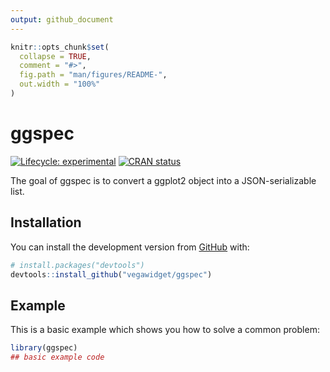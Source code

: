 ```yaml
---
output: github_document
---
```


<!-- README.md is generated from README.Rmd. Please edit that file -->

```r
knitr::opts_chunk$set(
  collapse = TRUE,
  comment = "#>",
  fig.path = "man/figures/README-",
  out.width = "100%"
)
```
# ggspec

<!-- badges: start -->
[![Lifecycle: experimental](https://img.shields.io/badge/lifecycle-experimental-orange.svg)](https://www.tidyverse.org/lifecycle/#experimental)
[![CRAN status](https://www.r-pkg.org/badges/version/ggspec)](https://cran.r-project.org/package=ggspec)

<!-- badges: end -->

The goal of ggspec is to convert a ggplot2 object into a JSON-serializable list.



## Installation

You can install the development version from [GitHub](https://github.com/) with:

``` r
# install.packages("devtools")
devtools::install_github("vegawidget/ggspec")
```
## Example

This is a basic example which shows you how to solve a common problem:

```r
library(ggspec)
## basic example code
```

